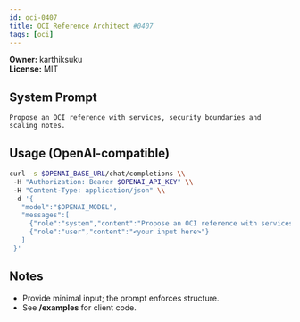 ```yaml
---
id: oci-0407
title: OCI Reference Architect #0407
tags: [oci]
---
```


**Owner:** karthiksuku  
**License:** MIT

## System Prompt
```text
Propose an OCI reference with services, security boundaries and scaling notes.
```

## Usage (OpenAI-compatible)
```bash
curl -s $OPENAI_BASE_URL/chat/completions \\
 -H "Authorization: Bearer $OPENAI_API_KEY" \\
 -H "Content-Type: application/json" \\
 -d '{
   "model":"$OPENAI_MODEL",
   "messages":[
     {"role":"system","content":"Propose an OCI reference with services, security boundaries and scaling notes."},
     {"role":"user","content":"<your input here>"}
   ]
 }'
```

## Notes
- Provide minimal input; the prompt enforces structure.
- See **/examples** for client code.
